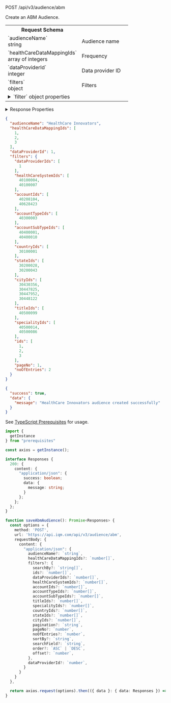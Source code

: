 
<span class="badge badge--success">POST</span> <span class="path-text">/api/v3/audience/abm</span>

<div class="container">
  <div class="child1">

Create an ABM Audience.

<table>
<th colSpan={3}>Request Schema</th>
<tr>
  <td>`audienceName` <br /><span class="type-text">string</span></td>
  <td>Audience name</td>
</tr>
<tr>
  <td>`healthCareDataMappingIds` <br /><span class="type-text">array of integers</span></td>
  <td>Frequency</td>
</tr>
<tr>
  <td>`dataProviderId` <br /><span class="type-text">integer</span></td>
  <td>Data provider ID</td>
</tr>
<tr>
  <td>`filters` <br /><span class="type-text">object</span></td>
  <td>Filters</td>
</tr>
<tr>
<td colSpan="2">
  <details className="objectPropertiesDetails">
  <summary>`filter` object properties</summary>
  <table className="objectProperties">
  <tr>
  <td>`dataProviderIds` <br /><span class="type-text">array of integers</span></td>
  <td>Data [Provider ID](#provider-details-list)s</td>
  </tr>
    <tr>
  <td>`accountIds`<br /><span class="type-text">array of integers</span></td>
  <td>Account IDs</td>
  </tr>
    <tr>
  <td>`accountTypeIds`<br /><span class="type-text">array of integers</span></td>
  <td>[Healthcare Account Type IDs](#healthcare-account-types)</td>
  </tr>
      <tr>
  <td>`accountSubTypeIds`<br /><span class="type-text">array of integers</span></td>
  <td>[Healthcare Account Subtype IDs](#healthcare-account-subtypes)s</td>
  </tr>
      <tr>
  <td>`countryIds`<br /><span class="type-text">array of integers</span></td>
  <td>[Country IDs](/Guidelines/Master-API-Guidelines#get-country-segment)</td>
  </tr>
      <tr>
  <td>`stateIds`<br /><span class="type-text">array of integers</span></td>
  <td>[State IDs](/Guidelines/Master-API-Guidelines#get-state-segment)</td>
  </tr>
      <tr>
  <td>`cityIds`<br /><span class="type-text">array of integers</span></td>
  <td>[City IDs](/Guidelines/Master-API-Guidelines#get-city-segment)</td>
  </tr>
      <tr>
  <td>`titleIds`<br /><span class="type-text">array of integers</span></td>
  <td>Title IDs</td>
  </tr>
      <tr>
  <td>`specialityIds`<br /><span class="type-text">array of integers</span></td>
  <td>[Specialty IDs](#healthcare-specialties-list)</td>
  </tr>
      <tr>
  <td>`ids`<br /><span class="type-text">array of integers</span></td>
  <td>IDs</td>
  </tr>
      <tr>
  <td>`pageNo`<br /><span class="type-text">array of integers</span></td>
  <td>Page number of retrieved data</td>
  </tr>
      <tr>
  <td>`noOfEntries`<br /><span class="type-text">array of integers</span></td>
  <td>Number of entries returned</td>
  </tr>
  </table></details>
  </td>
  <td></td>
</tr>
</table>

<details className="objectPropertiesDetails" style={{ maxWidth: "100%", padding: "1rem"}}>
    <summary style={{fontSize: "16px"}}>Response Properties</summary>
    <table className="objectProperties">
    <tr>
    <td>`message` <br /><span class="type-text">string</span></td>
    <td>Success message</td>
    </tr>
    </table>
    </details>

</div>
<div class="child2">

<Tabs>
<TabItem value="JSON" label="JSON" default>

```json title="Request Sample"
{
  "audienceName": "HealthCare Innovators",
  "healthCareDataMappingIds": [
    1,
    2,
    3
  ],
  "dataProviderId": 1,
  "filters": {
    "dataProviderIds": [
      1
    ],
    "healthCareSystemIds": [
      40100004,
      40100007
    ],
    "accountIds": [
      40208104,
      40628423
    ],
    "accountTypeIds": [
      40300003
    ],
    "accountSubTypeIds": [
      40400001,
      40400010
    ],
    "countryIds": [
      30100001
    ],
    "stateIds": [
      30200028,
      30200043
    ],
    "cityIds": [
      30430356,
      30447825,
      30447952,
      30448122
    ],
    "titleIds": [
      40500099
    ],
    "specialityIds": [
      40500014,
      40500086
    ],
    "ids": [
      1,
      2,
      3
    ],
    "pageNo": 1,
    "noOfEntries": 2
  }
}
```

```json title="Response 200"
{
  "success": true,
  "data": {
    "message": "HealthCare Innovators audience created successfully"
  }
}
```

</TabItem>
<TabItem value="TypeScript" label="TypeScript">

See [TypeScript Prerequisites](/Getting%20Started/Typescript-Prerequisites.mdx) for usage. 

```ts
import {
  getInstance
} from "prerequisites"

const axios = getInstance();

interface Responses {
  200: {
    content: {
      "application/json": {
        success: boolean;
        data: {
          message: string;
        }
      };
    };
  };
}

function saveAbmAudience(): Promise<Responses> {
  const options = {
    method: 'POST',
    url: 'https://api.iqm.com/api/v3/audience/abm',
    requestBody: {
      content: {
        "application/json": {
          audienceName?: `string`,
          healthCareDataMappingIds?: `number[]`,
          filters?: {
            searchBy?: `string[]`,
            ids?: `number[]`,
            dataProviderIds?: `number[]`,
            healthCareSystemIds?: `number[]`,
            accountIds?: `number[]`,
            accountTypeIds?: `number[]`,
            accountSubTypeIds?: `number[]`,
            titleIds?: `number[]`,
            specialityIds?: `number[]`,
            countryIds?: `number[]`,
            stateIds?: `number[]`,
            cityIds?: `number[]`,
            pagination?: `string`,
            pageNo?: `number`,
            noOfEntries?: `number`,
            sortBy?: `string`,
            searchField?: `string`,
            order?: `ASC` | `DESC`,
            offset?: `number`,
          },
          dataProviderId?: `number`,
        }
      }
    }
  },

  return axios.request(options).then(({ data }: { data: Responses }) => data);
}
```

</TabItem></Tabs>

</div></div>